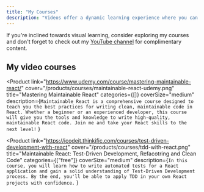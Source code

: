```yaml
---
title: "My Courses"
description: "Videos offer a dynamic learning experience where you can witness live demonstrations, from utilizing keyboard shortcuts to leveraging helpful tools. They provide the convenience to easily jump to specific sections or review previous parts at your own pace. For interactive topics such as understanding CSS flex layouts, undertaking a series of minor refactorings, or troubleshooting CSS animations, videos serve as an ideal medium to bypass extensive and cumbersome text."
---
```



If you're inclined towards visual learning, consider exploring my courses and don't forget to check out my [YouTube channel](https://www.youtube.com/@icodeit.juntao) for complimentary content.

## My video courses

<Product
  link="https://www.udemy.com/course/mastering-maintainable-react/"
  cover="/products/courses/maintainable-react-udemy.png"
  title="Mastering Maintainable React"
  categories={[]}
  coverSize="medium"
  description={`Maintainable React is a comprehensive course designed to teach you the best practices for writing clean, maintainable
  code in React. Whether a beginner or an experienced developer, this course will give you the tools and knowledge to
  write high-quality, maintainable React code. Join me and take your React skills to the next level!`
  }
>

</Product>


<Product
  link="https://icodeit.thinkific.com/courses/test-driven-development-with-react"
  cover="/products/courses/tdd-with-react.png"
  title="Maintainable React: Test-Driven Development, Refacotring and Clean Code"
  categories={["free"]}
  coverSize="medium"
  description={`In this course, you will learn how to write automated tests for a React application and gain a solid understanding of
  Test-Driven Development process. By the end, you'll be able to apply TDD in your own React projects with confidence.`
}
>

</Product>